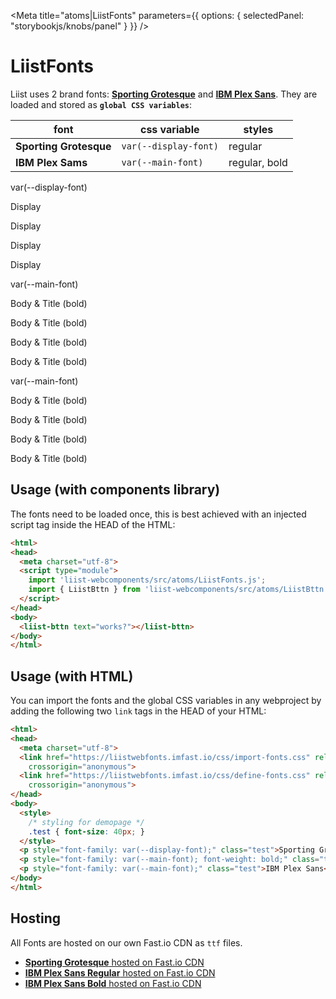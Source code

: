 
<Meta
  title="atoms|LiistFonts"
  parameters={{
    options: { selectedPanel: "storybookjs/knobs/panel" }
  }}
/>

# LiistFonts

Liist uses 2 brand fonts: [**Sporting Grotesque**](https://velvetyne.fr/fonts/sporting-grotesque/) and [**IBM Plex Sans**](https://fonts.google.com/specimen/IBM+Plex+Sans?selection.family=IBM+Plex+Sans:wght@700#standard-styles). They are loaded and stored as **`global CSS variables`**:

| font                   | css variable          | styles        |
| ---------------------- | --------------------- | ------------- |
| **Sporting Grotesque** | `var(--display-font)` | regular       |
| **IBM Plex Sams**      | `var(--main-font)`    | regular, bold |

<Preview>
  <p style={{ fontFamily: "monospace", fontSize: "20px" }}>var(--display-font)</p>
  <div>
    <p style={{ fontFamily: "var(--display-font)", margin: 0, marginBottom: "12px", lineHeight: "36px", fontSize: "36px", fontWeight: "bold" }}>Display</p>
    <p style={{ fontFamily: "var(--display-font)", margin: 0, marginBottom: "12px", lineHeight: "24px", fontSize: "24px", fontWeight: "bold" }}>Display</p>
    <p style={{ fontFamily: "var(--display-font)", margin: 0, marginBottom: "12px", lineHeight: "20px", fontSize: "20px", fontWeight: "bold" }}>Display</p>
    <p style={{ fontFamily: "var(--display-font)", margin: 0, marginBottom: "12px", lineHeight: "12px", fontSize: "12px", fontWeight: "bold" }}>Display</p>
  </div>
</Preview>

<Preview>
  <p style={{ fontFamily: "monospace", fontSize: "20px" }}>var(--main-font)</p>
  <div>
    <p style={{ fontFamily: "var(--main-font)", margin: 0, marginBottom: "12px", lineHeight: "36px", fontSize: "36px", fontWeight: "bold" }}>Body & Title (bold)</p>
    <p style={{ fontFamily: "var(--main-font)", margin: 0, marginBottom: "12px", lineHeight: "24px", fontSize: "24px", fontWeight: "bold" }}>Body & Title (bold)</p>
    <p style={{ fontFamily: "var(--main-font)", margin: 0, marginBottom: "12px", lineHeight: "20px", fontSize: "20px", fontWeight: "bold" }}>Body & Title (bold)</p>
    <p style={{ fontFamily: "var(--main-font)", margin: 0, marginBottom: "12px", lineHeight: "12px", fontSize: "12px", fontWeight: "bold" }}>Body & Title (bold)</p>
  </div>
</Preview>

<Preview>
  <p style={{ fontFamily: "monospace", fontSize: "20px" }}>var(--main-font)</p>
  <div>
    <p style={{ fontFamily: "var(--main-font)", margin: 0, marginBottom: "12px", lineHeight: "36px", fontSize: "36px" }}>Body & Title (bold)</p>
    <p style={{ fontFamily: "var(--main-font)", margin: 0, marginBottom: "12px", lineHeight: "24px", fontSize: "24px" }}>Body & Title (bold)</p>
    <p style={{ fontFamily: "var(--main-font)", margin: 0, marginBottom: "12px", lineHeight: "20px", fontSize: "20px" }}>Body & Title (bold)</p>
    <p style={{ fontFamily: "var(--main-font)", margin: 0, marginBottom: "12px", lineHeight: "12px", fontSize: "12px" }}>Body & Title (bold)</p>
  </div>
</Preview>


## Usage (with components library)
The fonts need to be loaded once, this is best achieved with an injected script tag inside the HEAD of the HTML:
```html
<html>
<head>
  <meta charset="utf-8">
  <script type="module">
    import 'liist-webcomponents/src/atoms/LiistFonts.js';
    import { LiistBttn } from 'liist-webcomponents/src/atoms/LiistBttn.js';
  </script>
</head>
<body>
  <liist-bttn text="works?"></liist-bttn>
</body>
</html>
```

## Usage (with HTML)
You can import the fonts and the global CSS variables in any webproject by adding the following two `link` tags in the HEAD of your HTML:
```html
<html>
<head>
  <meta charset="utf-8">
  <link href="https://liistwebfonts.imfast.io/css/import-fonts.css" rel="stylesheet" type="text/css"
    crossorigin="anonymous">
  <link href="https://liistwebfonts.imfast.io/css/define-fonts.css" rel="stylesheet" type="text/css"
    crossorigin="anonymous">
</head>
<body>
  <style>
    /* styling for demopage */
    .test { font-size: 40px; }
  </style>
  <p style="font-family: var(--display-font);" class="test">Sporting Grotesque</p>
  <p style="font-family: var(--main-font); font-weight: bold;" class="test">IBM Plex Sans (bold)</p>
  <p style="font-family: var(--main-font);" class="test">IBM Plex Sans</p>
</body>
</html>
```

## Hosting
All Fonts are hosted on our own Fast.io CDN as `ttf` files.
- [**Sporting Grotesque** hosted on Fast.io CDN](https://liistwebfonts.imfast.io/SportingGrotesque-Bold.woff)
- [**IBM Plex Sans Regular** hosted on Fast.io CDN](https://liistwebfonts.imfast.io/IBMPlexSans-Regular.ttf)
- [**IBM Plex Sans Bold** hosted on Fast.io CDN](https://liistwebfonts.imfast.io/IBMPlexSans-Bold.ttf)
